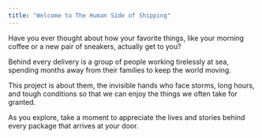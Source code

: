 ```yaml
---
title: "Welcome to The Human Side of Shipping"
---
```

Have you ever thought about how your favorite things, like your morning coffee or a new pair of sneakers, actually get to you? 

Behind every delivery is a group of people working tirelessly at sea, spending months away from their families to keep the world moving. 

This project is about them, the invisible hands who face storms, long hours, and tough conditions so that we can enjoy the things we often take for granted. 

As you explore, take a moment to appreciate the lives and stories behind every package that arrives at your door.

